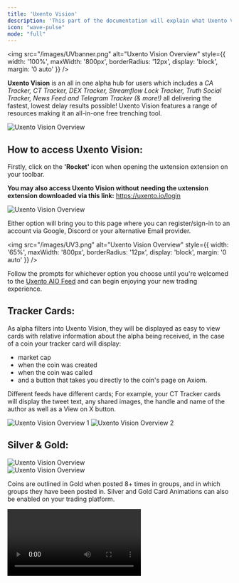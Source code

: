 ```yaml
---
title: 'Uxento Vision'
description: 'This part of the documentation will explain what Uxento Vision is.'
icon: "wave-pulse"
mode: "full"
---
```


<img 
  src="/images/UVbanner.png" 
  alt="Uxento Vision Overview"
  style={{
    width: '100%',
    maxWidth: '800px',
    borderRadius: '12px',
    display: 'block',
    margin: '0 auto'
  }}
/>

**Uxento Vision** is an all in one alpha hub for users which includes a _CA Tracker, CT Tracker, DEX Tracker, Streamflow Lock Tracker, Truth Social Tracker, News Feed and Telegram Tracker (& more!)_ all delivering the fastest, lowest delay results possible!
Uxento Vision features a range of resources making it an all-in-one free trenching tool.
<Frame caption="Uxento Vision features a range of resources making it an all-in-one free trenching tool.">
  <img 
    src="/images/UV1.png" 
    alt="Uxento Vision Overview"
    style={{
      width: '100%',
      borderRadius: '12px',
      display: 'block',
      margin: '0 auto'
    }}
  />
</Frame>

## How to access Uxento Vision:

Firstly, click on the **'Rocket'** icon when opening the uxtension extension on your toolbar.

**You may also access Uxento Vision without needing the uxtension extension downloaded via this link:** https://uxento.io/login

<Frame caption="Within the uxtension extension, simply click the Rocket Icon">
  <img 
    src="/images/UV2.png" 
    alt="Uxento Vision Overview"
    style={{
      width: '400%',
      borderRadius: '12px',
      display: 'block',
      margin: '0 auto'
    }}
  />
</Frame>


Either option will bring you to this page where you can register/sign-in to an account via Google, Discord or your alternative Email provider. 

<img 
  src="/images/UV3.png" 
  alt="Uxento Vision Overview"
  style={{
    width: '65%',
    maxWidth: '800px',
    borderRadius: '12px',
    display: 'block',
    margin: '0 auto'
  }}
/>

Follow the prompts for whichever option you choose until you're welcomed to the [Uxento AIO Feed](#uxento-aio) and can begin enjoying your new trading experience. 

## Tracker Cards:

As alpha filters into Uxento Vision, they will be displayed as easy to view cards with relative information about the alpha being received, in the case of a coin your tracker card will display:
- market cap 
- when the coin was created 
- when the coin was called 
- and a button that takes you directly to the coin's page on Axiom. 

<Note>Different feeds have different cards; For example, your CT Tracker cards will display the tweet text, any shared images, the handle and name of the author as well as a View on X button.</Note>

<Frame>
  <div style={{ 
    display: 'flex', 
    gap: '0.5rem', 
    justifyContent: 'center', 
    flexWrap: 'wrap'
  }}>
    <img 
      src="/images/UV5.png" 
      alt="Uxento Vision Overview 1"
      style={{
        width: '100%',
        maxWidth: '400px',
        borderRadius: '10px',
        display: 'block'
      }}
    />
    <img 
      src="/images/UV4.png" 
      alt="Uxento Vision Overview 2"
      style={{
        width: '100%',
        maxWidth: '400px',
        borderRadius: '10px',
        display: 'block'
      }}
    />
  </div>
</Frame>


## Silver & Gold:

<Frame caption="Coins outlined in silver show they've been posted 3+ times, with groups listed.">
  <img 
    src="/images/uv6.png" 
    alt="Uxento Vision Overview"
    style={{
      width: '400%',
      borderRadius: '12px',
      display: 'block',
      margin: '0 auto'
    }}
  />
</Frame>

<div style={{ marginBottom: '1.5rem' }}></div>

<Frame caption="Coins outlined in silver show they've been posted 3+ times, with groups listed.">
  <img 
    src="/images/uv7.png"
    alt="Uxento Vision Overview"
    style={{
      width: '400%',
      borderRadius: '12px',
      display: 'block',
      margin: '0 auto'
    }}
  />
</Frame>

Coins are outlined in Gold when posted 8+ times in groups, and in which groups they have been posted in.
Silver and Gold Card Animations can also be enabled on your trading platform.

<Frame>
  <video
    src="/videos/g&s.mp4"
    controls
    preload="metadata"
    style={{
      width: '100%',
      maxWidth: '800px',
      borderRadius: '12px',
      display: 'block',
      margin: '0 auto'
    }}
  />
</Frame>

[Click here to learn how to enable Silver and Gold card animations for Pulse.](/uxtension#card-animations-gold-and-silver)

## Filter Groups/Trackers:

You can filter which groups/trackers you do and don't want to see using the Settings button.

To access the settings button you must click your profile icon in the top right and the settings tab will appear in a drop down menu.
Settings Button

After you have navigated to the Settings page, you can use the pane on the left to find which specific settings you want to adjust.
Tick/Untick As Needed
Uxento Vision allows for up to 3 trackers to be selected at once, to view more enable Uxento AIO.

## Streamflow Lock Tracker:

Within Uxento Vision is a handy Streamflow Lock Tracker which provides data of token locks in real-time. 

Streamflow Tracker Cards contain a range of information including the amount/percentage of token locked, how long until tokens unlock, the permissions of the locking contract as well as a 'View Contract' button to easily view the contract in a new tab. 
Streamflow Lock Tracker Card

## Truth Social Tracker:

Uxento Vision also contains the fastest Truth Social Tracker, providing a real-time, zero delay feed of posts from tracked Truth Social Accounts.
Uxento Truth Social Tracker Card

If you would like to request any other accounts to be added to the Truth Social Tracker, simply open a ⁠ticket within the Uxento Discord Server and let us know!

## DEX Tracker:

Uxento Vision also comes complete with a DEX Tracker to stay alert when the DEX is paid across any Pump/Bonk token in real time. 
Dex Tracker Card

Tracker Cards in the DEX Tracker display the coin's ticker, CA and DEXScreener Banner as well as any handy links you may navigate to for further information on the token. 

## News Feed:

Stay on top of breaking news and trending discussions with uxento's curated News Feed. Much like the above offered trackers, News Feed allows you to focus on only posts from certified news outlets allowing you the possibility to front run news tweets by minutes, even hours. 

The News Feed can be filtered via the Settings button to exclude/include certain predetermined accounts. 

## Filter Tracked CT Accounts:

The same way that you can filter groups and trackers, you are able to filter out tracked CT accounts per your focus. Simply navigate to the settings page and find CT Account Filters under the Content Filters pane. 

You can also use the quick buttons located in the top right of the pane for a range of quick actions:

Enable All: Enable All Tracked Accounts
Disable All: Disable All Tracked Accounts
Enabled First: Display Enabled Accounts First (In List)
Refresh: Refresh List

## Filter Tracked Social Accounts:

As with the above, you may also filter tracked accounts from Truth Social. Simply navigate to the settings page and find Truth Social Filters under the Content Filters pane. 
Tick and Untick as Needed!

## Show uDev Sell Panel:

Within Uxento Vision you may easily view and manage any tokens held within your uDev Wallets via the Sell Panel which can be shown/hidden by pressing the 'Show Sell Panel' button in the top right of the page. 
Show Sell Panel Button

With the uDev Panel enabled, important information about tokens held within your uDev Wallets such as Volume, Market Cap, Holders and Transactions will be displayed, as well as Quick Sell buttons to easily execute sells. 

You may also generate uDev PnLs via the sell panel. To learn more click here. 

## Uxento AIO:

With Uxento AIO you can combine all of the above trackers into one tab.

By default, Uxento AIO is enabled to provide the most compact experience possible, but if you need to change between Vision/AIO you can do so by clicking the Layered icon underneath the Uxento logo in the top left, which enables Uxento AIO (Uxento All-In-One) or inversely the Squares icon to enable the Uxento Vision view
All-In-One Button
Uxento AIO In Action
Uxento AIO allows you to easily sidebar Uxento Vision.

You can edit what you do or don't want to see in Uxento AIO/Uxento Vision, by clicking the settings button, navigating to 'Feed Sources' and ticking/unticking the filters provided.
Tick/Untick as needed!

## Search AIO:

If at any time you need to search your All-In-One feed, you can do so easily by expanding the sidebar and then clicking the Search icon and typing in relevant key words or tokens.
AIO Search Button

## Pause Mode:

You can easily pause your All-In-One/Uxento Vision feed for better readability by hovering your mouse over the feed. 

Enabled by default, this can be disabled/re-enabled by clicking the 'Pause over hover' button located in the drop down under your profile icon in the top right. 
Pause over hover Button

## AIO Reverse Order:
If you prefer to receive new alpha from the bottom up on your Uxento AIO feed, you can simply hit the Sort Order button located under the search function. 
AIO Reverse Button

## Translate Content: 

Uxento Vision contains a built-in translator for users to easily translate posts into their native or preferred language. 

To set-up Translations, navigate to the Translations Panel in the Uxento Vision Settings button (accessible via the drop down under your profile avatar) and using the drop down menu next to Translate Language you can choose from one of 34 languages to translate to. 

Once enabled, simply click the Translate button next to any post on your Uxento Vision feed. 

You may also enable Auto-Translate to automatically translate non-English content into your preferred language. 

## Notification Sounds:

You can easily enable Notification Sounds within Uxento Vision to ensure you never miss a play. To do this, click the Settings button in Uxento Vision (as shown above), and then click the Notification Settings button. 
Notification Settings Button

You can then choose to enable one of up to 6 unique sounds to play whenever one of the trackers receives alpha.

## Keyword Alerts:

You may also get highlighted alerts and custom sounds when specific keywords appear in your feeds. 

To set this up, simply navigate to the Settings pane, and click on Keyword Alerts. 

**Under this panel you can add:**

- **Ticker Detection:**
Automatically detects and highlights any cryptocurrency tickers such as **\$BTC, \$ETH, \$PEPE.**

- **CA Detection:**
Automatically detect and highlight any posted Solana contract addresses.

- **Keyword Alerts:** 
Create custom alerts for specific words or phrases in your feeds.

Each parameter can be set up with custom sound/colour alerts to ensure you don't miss a single thing. Additionally, you may also refine whether you want Keyword Alerts to apply for Exact or Partial phrases. 

**Exact** = The word has to be by itself for it to detect it as a keyword (e.g. “Elon”). <br />
**Partial** = The word can be within other words and will still detect the keyword in it (e.g. “Elongate”).

_Simply select which type of alert you wish to set, by clicking Exact or Partial._

